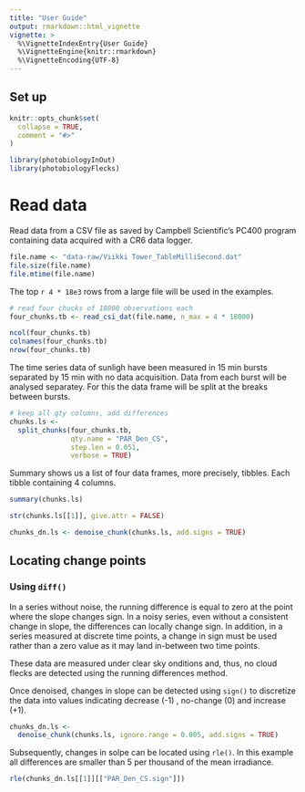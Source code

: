 ```yaml
---
title: "User Guide"
output: rmarkdown::html_vignette
vignette: >
  %\VignetteIndexEntry{User Guide}
  %\VignetteEngine{knitr::rmarkdown}
  %\VignetteEncoding{UTF-8}
---
```


## Set up

```r
knitr::opts_chunk$set(
  collapse = TRUE,
  comment = "#>"
)
```

```r
library(photobiologyInOut)
library(photobiologyFlecks)
```

# Read data

Read data from a CSV file as saved by Campbell Scientific's PC400 program containing data acquired with a CR6 data logger.

```r
file.name <- "data-raw/Viikki Tower_TableMilliSecond.dat"
file.size(file.name)
file.mtime(file.name)
```

The top `r 4 * 18e3` rows from a large file will be used in the examples.

```r
# read four chucks of 18000 observations each
four_chunks.tb <- read_csi_dat(file.name, n_max = 4 * 18000)

ncol(four_chunks.tb)
colnames(four_chunks.tb)
nrow(four_chunks.tb)
```

The time series data of sunligh have been measured in 15 min bursts separated by 15 min with no data acquisition. Data from each burst will be analysed separatey. For this the data frame will be split at the
breaks between bursts.

```r
# keep all qty columns, add differences
chunks.ls <-
  split_chunks(four_chunks.tb,
               qty.name = "PAR_Den_CS",
               step.len = 0.051,
               verbose = TRUE)
```

Summary shows us a list of four data frames, more precisely, tibbles. Each tibble containing 4 columns.

```r
summary(chunks.ls)
```
```r
str(chunks.ls[[1]], give.attr = FALSE)
```

```r
chunks_dn.ls <- denoise_chunk(chunks.ls, add.signs = TRUE) 
```


## Locating change points

### Using `diff()`

In a series without noise, the running difference is equal to zero at the point where the slope changes sign. In a noisy series, even without a consistent change in slope, the differences can locally change sign. In addition, in a series measured at discrete time points, a change in sign must be used rather than a zero value as it may land in-between two time points.

These data are measured under clear sky onditions and, thus, no cloud flecks are detected using the running differences method.

Once denoised, changes in slope can be detected using `sign()` to discretize the data into values indicating decrease (-1) , no-change (0) and increase (+1).

```r
chunks_dn.ls <- 
  denoise_chunk(chunks.ls, ignore.range = 0.005, add.signs = TRUE)
```

Subsequently, changes in solpe can be located using `rle()`. In this example all differences are smaller than 5 per thousand of the mean irradiance.

```r
rle(chunks_dn.ls[[1]][["PAR_Den_CS.sign"]])
```

